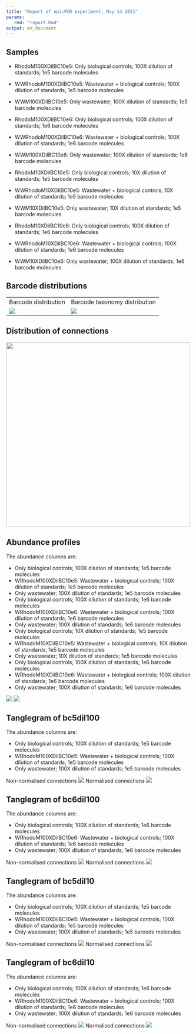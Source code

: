 ```yaml
---
title: "Report of epicPCR experiment, May 14 2021"
params:
   rmd: "report.Rmd"
output: md_document
---
```


## Samples

- RhodoM100XDilBC10e5: Only biological controls; 100X dilution of standards; 1e5 barcode molecules
- WWRhodoM100XDilBC10e5: Wastewater + biological controls; 100X dilution of standards; 1e5 barcode molecules
- WWM100XDilBC10e5: Only wastewater; 100X dilution of standards; 1e5 barcode molecules

- RhodoM100XDilBC10e6: Only biological controls; 100X dilution of standards; 1e6 barcode molecules
- WWRhodoM100XDilBC10e6: Wastewater + biological controls; 100X dilution of standards; 1e6 barcode molecules
- WWM100XDilBC10e6: Only wastewater; 100X dilution of standards; 1e6 barcode molecules

- RhodoM10XDilBC10e5: Only biological controls; 10X dilution of standards; 1e5 barcode molecules
- WWRhodoM10XDilBC10e5: Wastewater + biological controls; 10X dilution of standards; 1e5 barcode molecules
- WWM10XDilBC10e5: Only wastewater; 10X dilution of standards; 1e5 barcode molecules

- RhodoM10XDilBC10e6: Only biological controls; 100X dilution of standards; 1e6 barcode molecules
- WWRhodoM10XDilBC10e6: Wastewater + biological controls; 100X dilution of standards; 1e6 barcode molecules
- WWM10XDilBC10e6: Only wastewater; 100X dilution of standards; 1e6 barcode molecules


## Barcode distributions

<table>
  <tr>
    <td>Barcode distribution</td>
    <td>Barcode taxonomy distribution</td>
  </tr>
  <tr>
    <td valign="top"><img src="../figures/bc_distribution.png"></td>
    <td valign="top"><img src="../figures/bc_tax_distribution.png"></td>
  </tr>
 </table>

## Distribution of connections

<td valign="top"><img src="../figures/connection_distribution.png" width=500></td>


## Abundance profiles

The abundance columns are:

- Only biological controls; 100X dilution of standards; 1e5 barcode molecules
- WRhodoM100XDilBC10e5: Wastewater + biological controls; 100X dilution of standards; 1e5 barcode molecules
- Only wastewater; 100X dilution of standards; 1e5 barcode molecules
- Only biological controls; 100X dilution of standards; 1e6 barcode molecules
- WRhodoM100XDilBC10e6: Wastewater + biological controls; 100X dilution of standards; 1e6 barcode molecules
- Only wastewater; 100X dilution of standards; 1e6 barcode molecules
- Only biological controls; 10X dilution of standards; 1e5 barcode molecules
- WRhodoM10XDilBC10e5: Wastewater + biological controls; 10X dilution of standards; 1e5 barcode molecules
- Only wastewater; 10X dilution of standards; 1e5 barcode molecules
- Only biological controls; 100X dilution of standards; 1e6 barcode molecules
- WRhodoM10XDilBC10e6: Wastewater + biological controls; 100X dilution of standards; 1e6 barcode molecules
- Only wastewater; 100X dilution of standards; 1e6 barcode molecules

<td valign="top"><img src="../figures/bact_abunds.png" ></td>
<td valign="top"><img src="../figures/euk_abunds.png" ></td>


## Tanglegram of bc5dil100

The abundance columns are:

- Only biological controls; 100X dilution of standards; 1e5 barcode molecules
- WRhodoM100XDilBC10e5: Wastewater + biological controls; 100X dilution of standards; 1e5 barcode molecules
- Only wastewater; 100X dilution of standards; 1e5 barcode molecules

Non-normalised connections
<td valign="top"><img src="../figures/bc5dil100.png" ></td>

Normalised connections
<td valign="top"><img src="../figures/bc5dil100_normalised.png" ></td>


## Tanglegram of bc6dil100

The abundance columns are:

- Only biological controls; 100X dilution of standards; 1e6 barcode molecules
- WRhodoM100XDilBC10e6: Wastewater + biological controls; 100X dilution of standards; 1e6 barcode molecules
- Only wastewater; 100X dilution of standards; 1e6 barcode molecules

Non-normalised connections
<td valign="top"><img src="../figures/bc6dil100.png" ></td>

Normalised connections
<td valign="top"><img src="../figures/bc6dil100_normalised.png" ></td>


## Tanglegram of bc5dil10

The abundance columns are:

- Only biological controls; 100X dilution of standards; 1e5 barcode molecules
- WRhodoM100XDilBC10e5: Wastewater + biological controls; 100X dilution of standards; 1e5 barcode molecules
- Only wastewater; 100X dilution of standards; 1e5 barcode molecules

Non-normalised connections
<td valign="top"><img src="../figures/bc5dil10.png" ></td>

Normalised connections
<td valign="top"><img src="../figures/bc5dil10_normalised.png" ></td>


## Tanglegram of bc6dil10

The abundance columns are:

- Only biological controls; 100X dilution of standards; 1e6 barcode molecules
- WRhodoM100XDilBC10e6: Wastewater + biological controls; 100X dilution of standards; 1e6 barcode molecules
- Only wastewater; 100X dilution of standards; 1e6 barcode molecules

Non-normalised connections
<td valign="top"><img src="../figures/bc6dil10.png" ></td>

Normalised connections
<td valign="top"><img src="../figures/bc6dil10_normalised.png" ></td>

